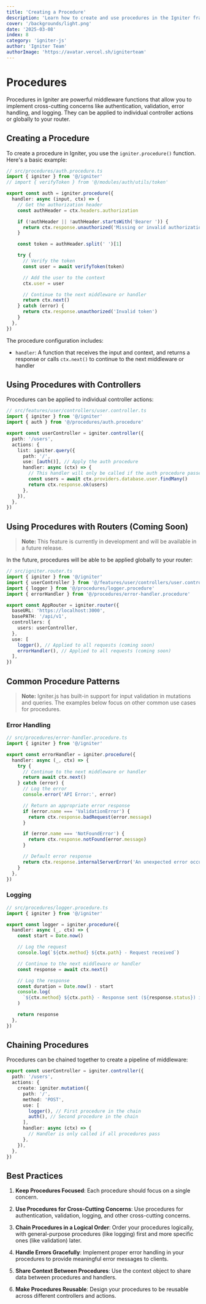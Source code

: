 ```yaml
---
title: 'Creating a Procedure'
description: 'Learn how to create and use procedures in the Igniter framework to implement cross-cutting concerns like authentication, validation, and error handling.'
cover: '/backgrounds/light.png'
date: '2025-03-08'
index: 8
category: 'igniter-js'
author: 'Igniter Team'
authorImage: 'https://avatar.vercel.sh/igniterteam'
---
```


# Procedures

Procedures in Igniter are powerful middleware functions that allow you to implement cross-cutting concerns like authentication, validation, error handling, and logging. They can be applied to individual controller actions or globally to your router.

## Creating a Procedure

To create a procedure in Igniter, you use the `igniter.procedure()` function. Here's a basic example:

```typescript
// src/procedures/auth.procedure.ts
import { igniter } from '@/igniter'
// import { verifyToken } from '@/modules/auth/utils/token'

export const auth = igniter.procedure({
  handler: async (input, ctx) => {
    // Get the authorization header
    const authHeader = ctx.headers.authorization

    if (!authHeader || !authHeader.startsWith('Bearer ')) {
      return ctx.response.unauthorized('Missing or invalid authorization token')
    }

    const token = authHeader.split(' ')[1]

    try {
      // Verify the token
      const user = await verifyToken(token)

      // Add the user to the context
      ctx.user = user

      // Continue to the next middleware or handler
      return ctx.next()
    } catch (error) {
      return ctx.response.unauthorized('Invalid token')
    }
  },
})
```

The procedure configuration includes:

- `handler`: A function that receives the input and context, and returns a response or calls `ctx.next()` to continue to the next middleware or handler

## Using Procedures with Controllers

Procedures can be applied to individual controller actions:

```typescript
// src/features/user/controllers/user.controller.ts
import { igniter } from '@/igniter'
import { auth } from '@/procedures/auth.procedure'

export const userController = igniter.controller({
  path: '/users',
  actions: {
    list: igniter.query({
      path: '/',
      use: [auth()], // Apply the auth procedure
      handler: async (ctx) => {
        // This handler will only be called if the auth procedure passes
        const users = await ctx.providers.database.user.findMany()
        return ctx.response.ok(users)
      },
    }),
  },
})
```

## Using Procedures with Routers (Coming Soon)

> **Note:** This feature is currently in development and will be available in a future release.

In the future, procedures will be able to be applied globally to your router:

```typescript
// src/igniter.router.ts
import { igniter } from '@/igniter'
import { userController } from '@/features/user/controllers/user.controller'
import { logger } from '@/procedures/logger.procedure'
import { errorHandler } from '@/procedures/error-handler.procedure'

export const AppRouter = igniter.router({
  baseURL: 'https://localhost:3000',
  basePATH: '/api/v1',
  controllers: {
    users: userController,
  },
  use: [
    logger(), // Applied to all requests (coming soon)
    errorHandler(), // Applied to all requests (coming soon)
  ],
})
```

## Common Procedure Patterns

> **Note:** Igniter.js has built-in support for input validation in mutations and queries. The examples below focus on other common use cases for procedures.

### Error Handling

```typescript
// src/procedures/error-handler.procedure.ts
import { igniter } from '@/igniter'

export const errorHandler = igniter.procedure({
  handler: async (_, ctx) => {
    try {
      // Continue to the next middleware or handler
      return await ctx.next()
    } catch (error) {
      // Log the error
      console.error('API Error:', error)

      // Return an appropriate error response
      if (error.name === 'ValidationError') {
        return ctx.response.badRequest(error.message)
      }

      if (error.name === 'NotFoundError') {
        return ctx.response.notFound(error.message)
      }

      // Default error response
      return ctx.response.internalServerError('An unexpected error occurred')
    }
  },
})
```

### Logging

```typescript
// src/procedures/logger.procedure.ts
import { igniter } from '@/igniter'

export const logger = igniter.procedure({
  handler: async (_, ctx) => {
    const start = Date.now()

    // Log the request
    console.log(`${ctx.method} ${ctx.path} - Request received`)

    // Continue to the next middleware or handler
    const response = await ctx.next()

    // Log the response
    const duration = Date.now() - start
    console.log(
      `${ctx.method} ${ctx.path} - Response sent (${response.status}) in ${duration}ms`,
    )

    return response
  },
})
```

## Chaining Procedures

Procedures can be chained together to create a pipeline of middleware:

```typescript
export const userController = igniter.controller({
  path: '/users',
  actions: {
    create: igniter.mutation({
      path: '/',
      method: 'POST',
      use: [
        logger(), // First procedure in the chain
        auth(), // Second procedure in the chain
      ],
      handler: async (ctx) => {
        // Handler is only called if all procedures pass
      },
    }),
  },
})
```

## Best Practices

1. **Keep Procedures Focused**: Each procedure should focus on a single concern.

2. **Use Procedures for Cross-Cutting Concerns**: Use procedures for authentication, validation, logging, and other cross-cutting concerns.

3. **Chain Procedures in a Logical Order**: Order your procedures logically, with general-purpose procedures (like logging) first and more specific ones (like validation) later.

4. **Handle Errors Gracefully**: Implement proper error handling in your procedures to provide meaningful error messages to clients.

5. **Share Context Between Procedures**: Use the context object to share data between procedures and handlers.

6. **Make Procedures Reusable**: Design your procedures to be reusable across different controllers and actions.
